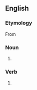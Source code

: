 {{also|crosshatch}}

==English==

===Etymology===
From {{af|en|cross-|hatch}}

===Noun===
{{en-noun}}

# {{alternative spelling of|en|crosshatch}}

===Verb===
{{en-verb|cross-hatches|cross-hatching|cross-hatched}}

# {{alternative spelling of|en|crosshatch}}